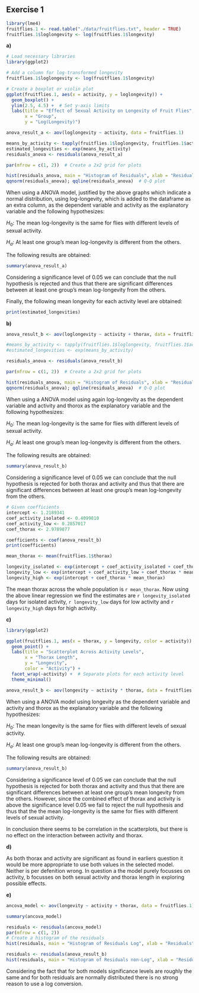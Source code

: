 ## Exercise 1
```{r include=FALSE}
library(lme4) 
fruitflies.1 <- read.table("./data/fruitflies.txt", header = TRUE)
fruitflies.1$loglongevity <- log(fruitflies.1$longevity)
```

**a)**

```{r echo=FALSE}
# Load necessary libraries
library(ggplot2)

# Add a column for log-transformed longevity
fruitflies.1$loglongevity <- log(fruitflies.1$longevity)

# Create a boxplot or violin plot
ggplot(fruitflies.1, aes(x = activity, y = loglongevity)) +
  geom_boxplot() +
  ylim(2.5, 4.5) +  # Set y-axis limits
  labs(title = "Effect of Sexual Activity on Longevity of Fruit Flies",
       x = "Group",
       y = "Log(Longevity)")
```


```{r echo=FALSE}

anova_result_a <- aov(loglongevity ~ activity, data = fruitflies.1)

means_by_activity <- tapply(fruitflies.1$loglongevity, fruitflies.1$activity, mean)
estimated_longevities <- exp(means_by_activity)
residuals_anova <- residuals(anova_result_a)

par(mfrow = c(1, 2))  # Create a 2x2 grid for plots

hist(residuals_anova, main = "Histogram of Residuals", xlab = "Residuals")  # Histogram
qqnorm(residuals_anova); qqline(residuals_anova)  # Q-Q plot

```

When using a ANOVA model, justified by the above graphs which indicate a normal distribution, using log-longevity, which is added to the dataframe as an extra column, as the dependent variable and activity as the explanatory variable and the following hypothesizes:

$H_0$: The mean log-longevity is the same for flies with different levels of sexual activity.

$H_a$: At least one group's mean log-longevity is different from the others.

The following results are obtained:


```{r echo=TRUE}
summary(anova_result_a)
```

Considering a significance level of 0.05 we can conclude that the null hypothesis is rejected and thus that there are significant differences between at least one group's mean log-longevity from the others.

Finally, the following mean longevity for each activity level are obtained:
```{r echo=TRUE}

print(estimated_longevities)
```
**b)**
```{r include=FALSE, echo=TRUE}

anova_result_b <- aov(loglongevity ~ activity + thorax, data = fruitflies.1)

#means_by_activity <- tapply(fruitflies.1$loglongevity, fruitflies.1$activity, mean)
#estimated_longevities <- exp(means_by_activity)
```

```{r echo=FALSE}
residuals_anova <- residuals(anova_result_b)

par(mfrow = c(1, 2))  # Create a 2x2 grid for plots

hist(residuals_anova, main = "Histogram of Residuals", xlab = "Residuals")  # Histogram
qqnorm(residuals_anova); qqline(residuals_anova)  # Q-Q plot

```
When using a ANOVA model using again log-longevity as the dependent variable and activity and thorox as the explanatory variable and the following hypothesizes:

$H_0$: The mean log-longevity is the same for flies with different levels of sexual activity.

$H_a$: At least one group's mean log-longevity is different from the others.

The following results are obtained:
```{r echo=TRUE}
summary(anova_result_b)
```
Considering a significance level of 0.05 we can conclude that the null hypothesis is rejected for both thorax and activity and thus that there are significant differences between at least one group's mean log-longevity from the others.

```{r echo=FALSE}
# Given coefficients
intercept <- 1.2189341
coef_activity_isolated <- 0.4099810
coef_activity_low <- 0.2857017
coef_thorax <- 2.9789877
```

```{r echo=TRUE}
coefficients <- coef(anova_result_b)
print(coefficients)

mean_thorax <- mean(fruitflies.1$thorax)

longevity_isolated <- exp(intercept + coef_activity_isolated + coef_thorax * mean_thorax)
longevity_low <- exp(intercept + coef_activity_low + coef_thorax * mean_thorax)
longevity_high <- exp(intercept + coef_thorax * mean_thorax)
```

The mean thorax across the whole population is `r mean_thorax`. Now using the above linear regression we find the estimates are `r longevity_isolated` days for isolated activity, `r longevity_low` days for low activity and `r longevity_high` days for high activity.

**c)**


```{r echo=FALSE}

library(ggplot2)

ggplot(fruitflies.1, aes(x = thorax, y = longevity, color = activity)) +
  geom_point() +
  labs(title = "Scatterplot Across Activity Levels",
       x = "Thorax Length",
       y = "Longevity",
       color = "Activity") +
  facet_wrap(~activity) +  # Separate plots for each activity level
  theme_minimal()

anova_result_b <- aov(longevity ~ activity * thorax, data = fruitflies.1)

```

When using a ANOVA model using longevity as the dependent variable and activity and thorox as the explanatory variable and the following hypothesizes:

$H_0$: The mean longevity is the same for flies with different levels of sexual activity.

$H_a$: At least one group's mean log-longevity is different from the others.

The following results are obtained:
```{r echo=TRUE}
summary(anova_result_b)
```

Considering a significance level of 0.05 we can conclude that the null hypothesis is rejected for both thorax and activity and thus that there are significant differences between at least one group's mean longevity from the others. However, since the combined effect of thorax and activity is above the significance level 0.05 we fail to reject the null hypothesis and thus that the the mean log-longevity is the same for flies with different levels of sexual activity.

In conclusion there seems to be correlation in the scatterplots, but there is no effect on the interaction between activity and thorax.

**d)**


As both thorax and activity are significant as found in earliers question it would be more appropriate to use both values in the selected model. Neither is per defenition wrong. In question a the model purely focusses on activity, b focusses on both sexual activity and thorax length in exploring possible effects.

**e)**


```{r echo=FALSE}
ancova_model <- aov(longevity ~ activity + thorax, data = fruitflies.1)
```

```{r echo=TRUE}
summary(ancova_model)
```

```{r echo=FALSE}
residuals <- residuals(ancova_model)
par(mfrow = c(1, 2))
# Create a histogram of the residuals
hist(residuals, main = "Histogram of Residuals Log", xlab = "Residuals", ylab = "Frequency", col = "lightblue", border = "black")

residuals <- residuals(anova_result_b)
hist(residuals, main = "Histogram of Residuals non-Log", xlab = "Residuals", ylab = "Frequency", col = "lightblue", border = "black")
```

Considering the fact that for both models significance levels are roughly the same and for both residuals are normally distributed there is no strong reason to use a log conversion. 